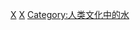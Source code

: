 {{Catnav|頁面分類|人类社会|生活}}
{{Commonscat|Bathing}}

[[Category:生活|X]]
[[Category:個人衛生|X]]
[[Category:人类文化中的水|Category:人类文化中的水]]